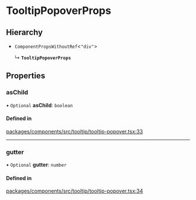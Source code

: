 # TooltipPopoverProps

## Hierarchy

- `ComponentPropsWithoutRef`\<`"div"`\>

  ↳ **`TooltipPopoverProps`**

## Properties

### asChild

• `Optional` **asChild**: `boolean`

#### Defined in

[packages/components/src/tooltip/tooltip-popover.tsx:33](https://github.com/vtex/shoreline/blob/7e966c5a4/packages/components/src/tooltip/tooltip-popover.tsx#L33)

---

### gutter

• `Optional` **gutter**: `number`

#### Defined in

[packages/components/src/tooltip/tooltip-popover.tsx:34](https://github.com/vtex/shoreline/blob/7e966c5a4/packages/components/src/tooltip/tooltip-popover.tsx#L34)
